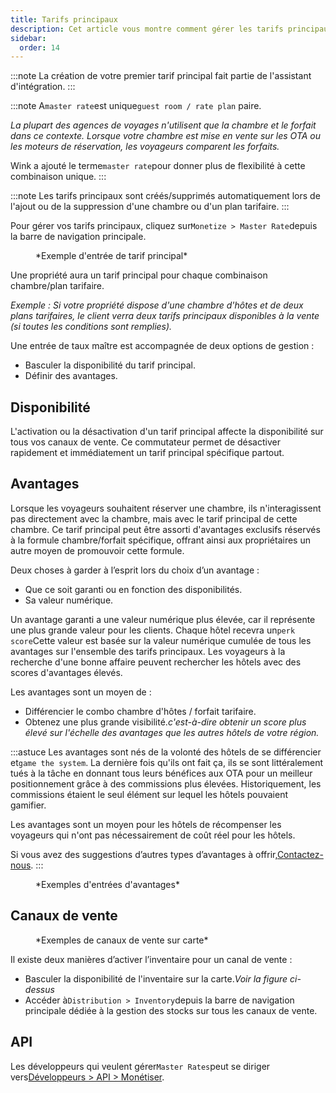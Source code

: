```yaml
---
title: Tarifs principaux
description: Cet article vous montre comment gérer les tarifs principaux sur Wink.
sidebar:
  order: 14
---
```


:::note
La création de votre premier tarif principal fait partie de l'assistant d'intégration.
:::

:::note
A`master rate`est unique`guest room / rate plan` paire.

*La plupart des agences de voyages n'utilisent que la chambre et le forfait dans ce contexte. Lorsque votre chambre est mise en vente sur les OTA ou les moteurs de réservation, les voyageurs comparent les forfaits.*

Wink a ajouté le terme`master rate`pour donner plus de flexibilité à cette combinaison unique.
:::

:::note
Les tarifs principaux sont créés/supprimés automatiquement lors de l'ajout ou de la suppression d'une chambre ou d'un plan tarifaire.
:::

Pour gérer vos tarifs principaux, cliquez sur`Monetize > Master Rate`depuis la barre de navigation principale.

<figure>
  <CloudinaryImage width="350" height="484" resize="scale" quality="best" alt="Taux de maîtrise" src="academy/master-rate" errorImage="noimage_opaque_nyrtl0.png" />

  <figcaption>*Exemple d'entrée de tarif principal*</figcaption>
</figure>


Une propriété aura un tarif principal pour chaque combinaison chambre/plan tarifaire.

*Exemple : Si votre propriété dispose d'une chambre d'hôtes et de deux plans tarifaires, le client verra deux tarifs principaux disponibles à la vente (si toutes les conditions sont remplies).*

Une entrée de taux maître est accompagnée de deux options de gestion :

* Basculer la disponibilité du tarif principal.
* Définir des avantages.

## Disponibilité

L'activation ou la désactivation d'un tarif principal affecte la disponibilité sur tous vos canaux de vente. Ce commutateur permet de désactiver rapidement et immédiatement un tarif principal spécifique partout.

## Avantages

Lorsque les voyageurs souhaitent réserver une chambre, ils n'interagissent pas directement avec la chambre, mais avec le tarif principal de cette chambre. Ce tarif principal peut être assorti d'avantages exclusifs réservés à la formule chambre/forfait spécifique, offrant ainsi aux propriétaires un autre moyen de promouvoir cette formule.

Deux choses à garder à l’esprit lors du choix d’un avantage :

* Que ce soit garanti ou en fonction des disponibilités.
* Sa valeur numérique.

Un avantage garanti a une valeur numérique plus élevée, car il représente une plus grande valeur pour les clients.
Chaque hôtel recevra un`perk score`Cette valeur est basée sur la valeur numérique cumulée de tous les avantages sur l'ensemble des tarifs principaux.
Les voyageurs à la recherche d'une bonne affaire peuvent rechercher les hôtels avec des scores d'avantages élevés.

Les avantages sont un moyen de :

* Différencier le combo chambre d'hôtes / forfait tarifaire.
* Obtenez une plus grande visibilité.*c'est-à-dire obtenir un score plus élevé sur l'échelle des avantages que les autres hôtels de votre région.*

:::astuce
Les avantages sont nés de la volonté des hôtels de se différencier et`game the system`.
La dernière fois qu'ils ont fait ça, ils se sont littéralement tués à la tâche en donnant tous leurs bénéfices aux OTA pour un meilleur positionnement grâce à des commissions plus élevées.
Historiquement, les commissions étaient le seul élément sur lequel les hôtels pouvaient gamifier.

Les avantages sont un moyen pour les hôtels de récompenser les voyageurs qui n'ont pas nécessairement de coût réel pour les hôtels.

Si vous avez des suggestions d’autres types d’avantages à offrir,[Contactez-nous](mailto:hi@wink.travel).
:::

<figure>
  <CloudinaryImage width="700" height="263" resize="scale" quality="best" alt="Avantages" src="academy/perks" errorImage="noimage_opaque_nyrtl0.png" />

  <figcaption>*Exemples d'entrées d'avantages*</figcaption>
</figure>


## Canaux de vente

<figure>
  <CloudinaryImage width="350" height="368" resize="scale" quality="best" alt="Canaux de vente" src="academy/sales-channels-card" errorImage="noimage_opaque_nyrtl0.png" />

  <figcaption>*Exemples de canaux de vente sur carte*</figcaption>
</figure>


Il existe deux manières d’activer l’inventaire pour un canal de vente :

* Basculer la disponibilité de l'inventaire sur la carte.*Voir la figure ci-dessus*
* Accéder à`Distribution > Inventory`depuis la barre de navigation principale dédiée à la gestion des stocks sur tous les canaux de vente.

## API

Les développeurs qui veulent gérer`Master Rates`peut se diriger vers[Développeurs > API > Monétiser](/developers/apis/#monetize-api).

